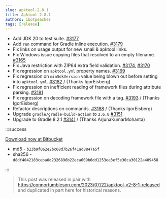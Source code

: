 ```yaml
---
slug: apktool-2.8.1
title: Apktool 2.8.1
authors: ibotpeaches
tags: [release]
---
```


- Add JDK 20 to test suite. [#3177](https://github.com/iBotPeaches/Apktool/pull/3177)
- Add `run` command for Gradle inline execution. [#3179](https://github.com/iBotPeaches/Apktool/pull/3179)
- Fix links on usage output for new smali & apktool links.
- Fix Windows issue copying files that resolved to an empty filename. [#3165](https://github.com/iBotPeaches/Apktool/issues/3165)
- Fix Java restriction with ZIP64 extra field validation. [#3174](https://github.com/iBotPeaches/Apktool/issues/3174), [#3170](https://github.com/iBotPeaches/Apktool/issues/3170)
- Fix regression on `apktool.yml` property names. [#3169](https://github.com/iBotPeaches/Apktool/issues/3169)
- Fix regression on `minSdkVersion` value being blown out before setting into `apktool.yml`. [#3182](https://github.com/iBotPeaches/Apktool/pull/3182) / (Thanks IgorEisberg)
- Fix regression on inefficient reading of framework files during attribute parsing. [#3181](https://github.com/iBotPeaches/Apktool/issues/31810)
- Fix regression on decoding framework file with a tag. [#3193](https://github.com/iBotPeaches/Apktool/pull/3193) / (Thanks IgorEisberg)
- Refactor descriptions on commands. [#3188](https://github.com/iBotPeaches/Apktool/pull/3188) / (Thanks IgorEisberg)
- Upgrade `gradle/gradle-build-action` to `2.6.0` [#3151](https://github.com/iBotPeaches/Apktool/pull/3151)
- Upgrade to Gradle 8.2.1 [#3141](https://github.com/iBotPeaches/Apktool/pull/3141) / (Thanks ArjunaKumarMohanta)

:::success

[Download now at Bitbucket](https://bitbucket.org/iBotPeaches/apktool/downloads/apktool_2.8.1.jar)

- md5 - `b23b9f062e2bc68d7b26f41ad8847a5f`
- sha256 - `d8df4042183ceba0d2326896b22eca609b6dd1253ee3ef5e30ca30122a409458`

:::

> This post was released in pair with https://connortumbleson.com/2023/07/22/apktool-v2-8-1-released and duplicated in part here for historical reasons.
